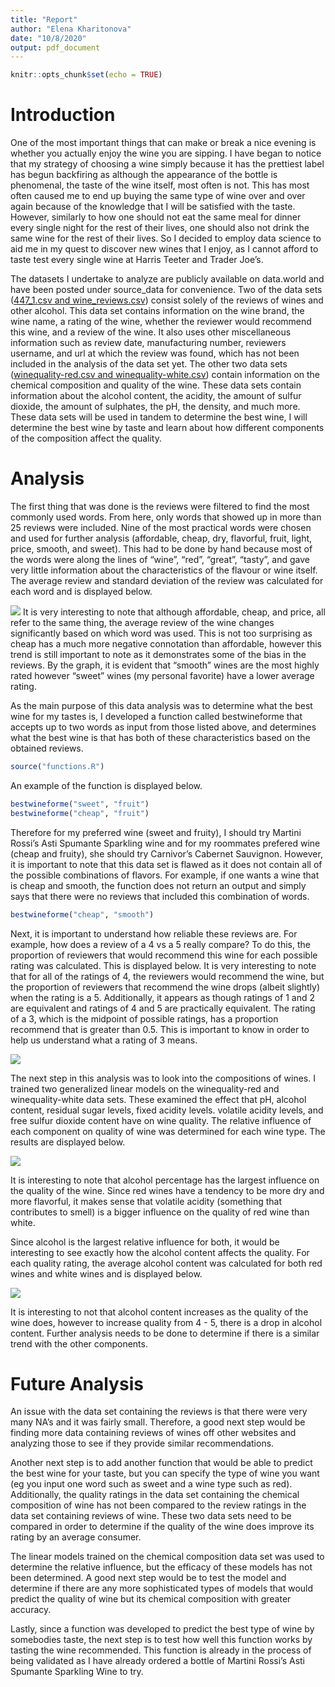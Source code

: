 ```yaml
---
title: "Report"
author: "Elena Kharitonova"
date: "10/8/2020"
output: pdf_document
---
```


```r
knitr::opts_chunk$set(echo = TRUE)
```

# Introduction

One of the most important things that can make or break a nice evening is whether you actually enjoy the wine you are sipping. I have began to notice that my strategy of choosing a wine simply because it has the prettiest label has begun backfiring as although the appearance of the bottle is phenomenal, the taste of the wine itself, most often is not. This has most often caused me to end up buying the same type of wine over and over again because of the knowledge that I will be satisfied with the taste. However, similarly to how one should not eat the same meal for dinner every single night for the rest of their lives, one should also not drink the same wine for the rest of their lives. So I decided to employ data science to aid me in my quest to discover new wines that I enjoy, as I cannot afford to taste test every single wine at Harris Teeter and Trader Joe's.

The datasets I undertake to analyze are publicly available on data.world and have been posted under source_data for convenience. Two of the data sets ([447_1.csv and wine_reviews.csv](https://data.world/datafiniti/wine-beer-and-liquor-reviews)) consist solely of the reviews of wines and other alcohol. This data set contains information on the wine brand, the wine name, a rating of the wine, whether the reviewer would recommend this wine, and a review of the wine. It also uses other miscellaneous information such as review date, manufacturing number, reviewers username, and url at which the review was found, which has not been included in the analysis of the data set yet. The other two data sets ([winequality-red.csv and winequality-white.csv](https://data.world/food/wine-quality)) contain information on the chemical composition and quality of the wine. These data sets contain information about the alcohol content, the acidity, the amount of sulfur dioxide, the amount of sulphates, the pH, the density, and much more. These data sets will be used in tandem to determine the best wine, I will determine the best wine by taste and learn about how different components of the composition affect the quality. 

# Analysis

The first thing that was done is the reviews were filtered to find the most commonly used words. From here, only words that showed up in more than 25 reviews were included. Nine of the most practical words were chosen and used for further analysis (affordable, cheap, dry, flavorful, fruit, light, price, smooth, and sweet). This had to be done by hand because most of the words were along the lines of "wine", "red", "great", "tasty", and gave very little information about the characteristics of the flavour or wine itself. The average review and standard deviation of the review was calculated for each word and is displayed below.

![](report1figures/figure1.png)
It is very interesting to note that although affordable, cheap, and price, all refer to the same thing, the average review of the wine changes significantly based on which word was used. This is not too surprising as cheap has a much more negative connotation than affordable, however this trend is still important to note as it demonstrates some of the bias in the reviews. By the graph, it is evident that "smooth" wines are the most highly rated however "sweet" wines (my personal favorite) have a lower average rating. 

As the main purpose of this data analysis was to determine what the best wine for my tastes is, I developed a function called bestwineforme that accepts up to two words as input from those listed above, and determines what the best wine is that has both of these characteristics based on the obtained reviews. 

```r
source("functions.R")
```
An example of the function is displayed below. 

```r
bestwineforme("sweet", "fruit")
bestwineforme("cheap", "fruit")
```

Therefore for my preferred wine (sweet and fruity), I should try Martini Rossi's Asti Spumante Sparkling wine and for my roommates prefered wine (cheap and fruity), she should try Carnivor's Cabernet Sauvignon. However, it is important to note that this data set is flawed as it does not contain all of the possible combinations of flavors. For example, if one wants a wine that is cheap and smooth, the function does not return an output and simply says that there were no reviews that included this combination of words.

```r
bestwineforme("cheap", "smooth")
```

Next, it is important to understand how reliable these reviews are. For example, how does a review of a 4 vs a 5 really compare? To do this, the proportion of reviewers that would recommend this wine for each possible rating was calculated. This is displayed below. It is very interesting to note that for all of the ratings of 4, the reviewers would recommend the wine, but the proportion of reviewers that recommend the wine drops (albeit slightly) when the rating is a 5. Additionally, it appears as though ratings of 1 and 2 are equivalent and ratings of 4 and 5 are practically equivalent. The rating of a 3, which is the midpoint of possible ratings, has a proportion recommend that is greater than 0.5. This is important to know in order to help us understand what a rating of 3 means. 

![](report1figures/figure3.png)

The next step in this analysis was to look into the compositions of wines. I trained two generalized linear models on the winequality-red and winequality-white data sets. These examined the effect that pH, alcohol content, residual sugar levels, fixed acidity levels. volatile acidity levels, and free sulfur dioxide content have on wine quality. The relative influence of each component on quality of wine was determined for each wine type. The results are displayed below. 

![](report1figures/figure2.png)

It is interesting to note that alcohol percentage has the largest influence on the quality of the wine. Since red wines have a tendency to be more dry and more flavorful, it makes sense that volatile acidity (something that contributes to smell) is a bigger influence on the quality of red wine than white.

Since alcohol is the largest relative influence for both, it would be interesting to see exactly how the alcohol content affects the quality. For each quality rating, the average alcohol content was calculated for both red wines and white wines and is displayed below. 

![](report1figures/figure4.png)

It is interesting to not that alcohol content increases as the quality of the wine does, however to increase quality from 4 - 5, there is a drop in alcohol content. Further analysis needs to be done to determine if there is a similar trend with the other components. 

# Future Analysis

An issue with the data set containing the reviews is that there were very many NA's and it was fairly small. Therefore, a good next step would be finding more data containing reviews of wines off other websites and analyzing those to see if they provide similar recommendations. 

Another next step is to add another function that would be able to predict the best wine for your taste, but you can specify the type of wine you want (eg you input one word such as sweet and a wine type such as red). Additionally, the quality ratings in the data set containing the chemical composition of wine has not been compared to the review ratings in the data set containing reviews of wine. These two data sets need to be compared in order to determine if the quality of the wine does improve its rating by an average consumer. 

The linear models trained on the chemical composition data set was used to determine the relative influence, but the efficacy of these models has not been determined. A good next step would be to test the model and determine if there are any more sophisticated types of models that would predict the quality of wine but its chemical composition with greater accuracy.

Lastly, since a function was developed to predict the best type of wine by somebodies taste, the next step is to test how well this function works by tasting the wine recommended. This function is already in the process of being validated as I have already ordered a bottle of Martini Rossi's Asti Spumante Sparkling Wine to try.